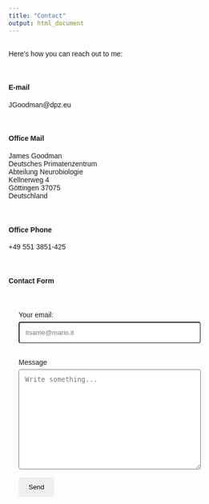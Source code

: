 ```yaml
---
title: "Contact"
output: html_document
---
```



<!--https://www.w3schools.com/howto/howto_css_contact_form.asp-->

<link rel="stylesheet" href="styles.css" type="text/css">
<link rel="stylesheet" href="./css/academicons.min.css"/>

<head>
<meta name="viewport" content="width=device-width, initial-scale=1">
<style>
body {font-family: Arial, Helvetica, sans-serif;}
* {box-sizing: border-box;}

input[type=text], select, textarea {
  width: 100%;
  padding: 12px;
  border-radius: 4px;
  box-sizing: border-box;
  margin-top: 6px;
  margin-bottom: 16px;
  resize: vertical;
}

button[type=submit] {
  padding: 12px 20px;
  border: none;
  border-radius: 4px;
  cursor: pointer;
  color: black;
}

button[type=submit]:hover {
}

.container {
  border-radius: 5px;
  padding: 20px;
}
</style>
</head>

<body>

<br>
Here's how you can reach out to me:<br><br>
<br>

<h4>E-mail</h4>
JG<!--rumpel&commat;stiltskin&period;com-->oodm<!--harriet&commat;tubman&period;org-->an&commat;dpz&period;e<!--harrison&commat;ford&period;net-->u<br>
<br><br>

<h4>Office Mail</h4>
James Goodman<br>
Deutsches Primatenzentrum<br>
Abteilung Neurobiologie<br>
Kellnerweg 4<br>
Göttingen 37075<br>
Deutschland<br>
<br><br>

<h4>Office Phone</h4>
+49 551 3851-425<br>
<br><br>

<h4>Contact Form</h4>

<div class="container">
  <form action="https://formspree.io/f/xjvlaakl" method="POST">
    <label for="email">Your email:</label>
    <input type="text" id="email" name="email" placeholder="itsame@mario.it">

    <label for="message">Message</label>
    <textarea id="mesasge" name="message" placeholder="Write something..." style="height:200px"></textarea>
    
    <!-- your other form fields go here -->
    <button type="submit">Send</button>
  </form>
</div>

</body>